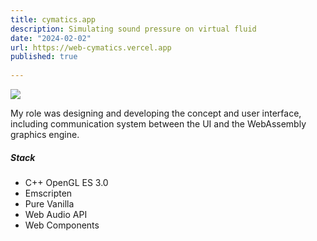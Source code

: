 ```yaml
---
title: cymatics.app
description: Simulating sound pressure on virtual fluid
date: "2024-02-02"
url: https://web-cymatics.vercel.app
published: true
  
---
```



 [![](/cymatics.jpg)](https://web-cymatics.vercel.app) 


My role was designing and developing the concept and user interface, including communication system between the UI and the WebAssembly graphics engine. 

##### Stack

- C++ OpenGL ES 3.0
- Emscripten
- Pure Vanilla
- Web Audio API
- Web Components
